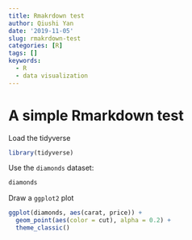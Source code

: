 ```yaml
---
title: Rmakrdown test
author: Qiushi Yan
date: '2019-11-05'
slug: rmakrdown-test
categories: [R]
tags: []
keywords:
  - R
  - data visualization
---
```


# A simple Rmarkdown test  

Load the tidyverse  


```r
library(tidyverse)
```

Use the `diamonds` dataset:  

```r
diamonds
```

Draw a `ggplot2` plot

```r
ggplot(diamonds, aes(carat, price)) + 
  geom_point(aes(color = cut), alpha = 0.2) + 
  theme_classic()
```


